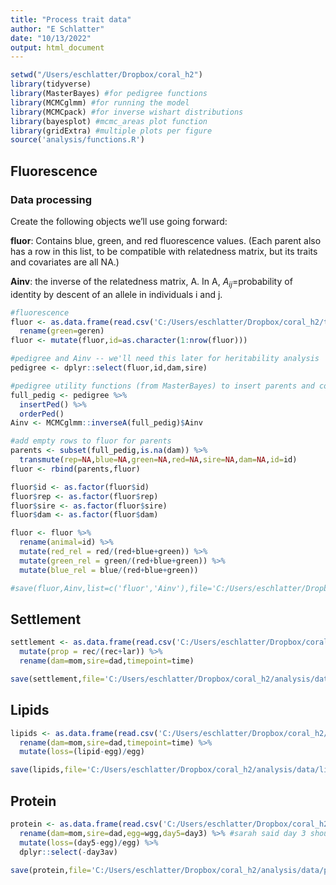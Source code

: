 ```yaml
---
title: "Process trait data"
author: "E Schlatter"
date: "10/13/2022"
output: html_document
---
```


```r
setwd("/Users/eschlatter/Dropbox/coral_h2")
library(tidyverse)
library(MasterBayes) #for pedigree functions
library(MCMCglmm) #for running the model
library(MCMCpack) #for inverse wishart distributions
library(bayesplot) #mcmc_areas plot function
library(gridExtra) #multiple plots per figure
source('analysis/functions.R')
```


## Fluorescence

### Data processing

Create the following objects we'll use going forward:

$\textbf{fluor}$: Contains blue, green, and red fluorescence values. (Each parent also has a row in this list, to be compatible with relatedness matrix, but its traits and covariates are all NA.)

$\textbf{Ainv}$: the inverse of the relatedness matrix, A. In A, $A_{ij}=$probability of identity by descent of an allele in individuals i and j.

```r
#fluorescence
fluor <- as.data.frame(read.csv('C:/Users/eschlatter/Dropbox/coral_h2/traits/fluor_Final_nosize.csv',header=TRUE)) %>%
  rename(green=geren)
fluor <- mutate(fluor,id=as.character(1:nrow(fluor)))

#pedigree and Ainv -- we'll need this later for heritability analysis
pedigree <- dplyr::select(fluor,id,dam,sire)

#pedigree utility functions (from MasterBayes) to insert parents and correctly order, and create Ainv
full_pedig <- pedigree %>%
  insertPed() %>%
  orderPed()
Ainv <- MCMCglmm::inverseA(full_pedig)$Ainv

#add empty rows to fluor for parents
parents <- subset(full_pedig,is.na(dam)) %>%
  transmute(rep=NA,blue=NA,green=NA,red=NA,sire=NA,dam=NA,id=id)
fluor <- rbind(parents,fluor)

fluor$id <- as.factor(fluor$id)
fluor$rep <- as.factor(fluor$rep)
fluor$sire <- as.factor(fluor$sire)
fluor$dam <- as.factor(fluor$dam)

fluor <- fluor %>% 
  rename(animal=id) %>%
  mutate(red_rel = red/(red+blue+green)) %>%
  mutate(green_rel = green/(red+blue+green)) %>%
  mutate(blue_rel = blue/(red+blue+green))

#save(fluor,Ainv,list=c('fluor','Ainv'),file='C:/Users/eschlatter/Dropbox/coral_h2/analysis/data/fluor.RData')
```




## Settlement

```r
settlement <- as.data.frame(read.csv('C:/Users/eschlatter/Dropbox/coral_h2/traits/A.millepora_Settlement_2011.csv',header=TRUE)) %>%
  mutate(prop = rec/(rec+lar)) %>%
  rename(dam=mom,sire=dad,timepoint=time)

save(settlement,file='C:/Users/eschlatter/Dropbox/coral_h2/analysis/data/settlement.RData')
```


## Lipids

```r

lipids <- as.data.frame(read.csv('C:/Users/eschlatter/Dropbox/coral_h2/traits/Lipid_2011_AC.csv',header=TRUE)) %>%
  rename(dam=mom,sire=dad,timepoint=time) %>%
  mutate(loss=(lipid-egg)/egg)

save(lipids,file='C:/Users/eschlatter/Dropbox/coral_h2/analysis/data/lipids.RData')
```

## Protein

```r

protein <- as.data.frame(read.csv('C:/Users/eschlatter/Dropbox/coral_h2/traits/Protein_Orpheus.csv',header=TRUE)) %>%
  rename(dam=mom,sire=dad,egg=wgg,day5=day3) %>% #sarah said day 3 should be day 5
  mutate(loss=(day5-egg)/egg) %>%
  dplyr::select(-day3av)

save(protein,file='C:/Users/eschlatter/Dropbox/coral_h2/analysis/data/protein.RData')
```